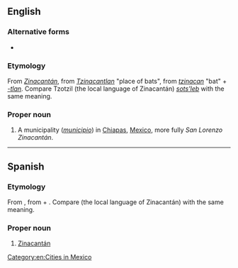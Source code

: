 {{also|Zinacantan}}
==English==
{{wikipedia}}

===Alternative forms===
* {{l|en|Zinacantan}}

===Etymology===
From {{uder|en|es|-}} ''[[Zinacantán#Spanish|Zinacantán]]'', from {{uder|en|nah|-}} ''[[Tzinacantlan]]'' "place of bats", from ''[[tzinacan]]'' "bat" + ''[[-tlan]]''. Compare Tzotzil (the local language of Zinacantán) ''[[sots'leb]]'' with the same meaning.

===Proper noun===
{{head|en|proper nouns}}

# A municipality (''[[municipio]]'') in [[Chiapas]], [[Mexico]], more fully ''San Lorenzo Zinacantán''.

[[Category:en:Cities in Mexico]]

----

==Spanish==

===Etymology===
From {{bor|es|nci|Tzinacantlan||place of bats}}, from {{m|nci|tzinacan||bat}} + {{m|nci|-tlan}}. Compare {{m+|tzo|sots'leb}} (the local language of Zinacantán) with the same meaning.

===Proper noun===
{{es-proper noun|m}}

# [[Zinacantán#English|Zinacantán]]

{{C|es|Cities in Mexico}}